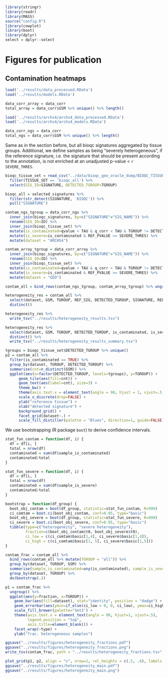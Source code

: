 ```r
library(stringr)
library(readr)
library(MASS)
source("config.R")
library(cowplot)
library(boot)
library(dplyr)
select = dplyr::select
```


# Figures for publication

## Contamination heatmaps

```r
load('../results/data_processed.RData')
load('../results/models.RData')

data_corr_array = data_corr 
total_array = data_corr$GSM %>% unique() %>% length()

load('../results/archs4/archs4_data_processed.RData')
load('../results/archs4/archs4_models.RData')

data_corr_ngs = data_corr 
total_ngs = data_corr$GSM %>% unique() %>% length()

```

Same as in the section before, but all bioqc signatures aggregated by tissue groups.
Additional, we define samples as being "severely heterogeneous", if the reference signature,
i.e. the signature that should be present according to the annotation, is not enriched at 
an unadjusted p-value < `r SEVERE_THRES`.
```r
bioqc_tissue_set = read_csv("../data/bioqc_geo_oracle_dump/BIOQC_TISSUE_SET_DATA_TABLE.csv") %>%
  filter(TISSUE_SET == 'bioqc_all') %>%
  select(SIG_ID=SIGNATURE, DETECTED_TGROUP=TGROUP)

bioqc_all = selected_signatures %>%
  filter(str_detect(SIGNATURE, 'BIOQC')) %>%
  pull("SIGNATURE")

contam_ngs_tgroup = data_corr_ngs %>%
  inner_join(bioqc_signatures, by=c("SIGNATURE"="SIG_NAME")) %>%
  rename(SIG_ID=ID) %>%
  inner_join(bioqc_tissue_set) %>%
  mutate(is_contaminated=qvalue < TAU & q_corr < TAU & TGROUP != DETECTED_TGROUP) %>% 
  mutate(is_severe=is_contaminated & REF_PVALUE >= SEVERE_THRES) %>% 
  mutate(dataset = "ARCHS4")

contam_array_tgroup = data_corr_array %>%
  inner_join(bioqc_signatures, by=c("SIGNATURE"="SIG_NAME")) %>%
  rename(SIG_ID=ID) %>%
  inner_join(bioqc_tissue_set) %>%
  mutate(is_contaminated=qvalue < TAU & q_corr < TAU & TGROUP != DETECTED_TGROUP) %>% 
  mutate(is_severe=is_contaminated & REF_PVALUE >= SEVERE_THRES) %>% 
  mutate(dataset = "GEO")

contam_all = bind_rows(contam_ngs_tgroup, contam_array_tgroup) %>% ungroup()
```

```r
heterogeneity_res = contam_all %>% 
  select(dataset, GSM, TGROUP, REF_SIG, DETECTED_TGROUP, SIGNATURE, REF_PVALUE, PVALUE, qvalue, p_corr, q_corr, is_contaminated, is_severe) %>%
  distinct() 

heterogeneity_res %>%  
  write_tsv("../results/heterogeneity_results.tsv")

heterogeneity_res %>%  
  select(dataset, GSM, TGROUP, DETECTED_TGROUP, is_contaminated, is_severe) %>% 
  distinct() %>%
  write_tsv("../results/heterogeneity_results_summary.tsv")
```

```r
tgroups = bioqc_tissue_set$DETECTED_TGROUP %>% unique()
p2 = contam_all %>%
  filter(is_contaminated == TRUE) %>%
  group_by(dataset, TGROUP, DETECTED_TGROUP) %>%
  summarise(cnt=n_distinct(GSM)) %>%
  ggplot(aes(x=factor(DETECTED_TGROUP, levels=tgroups), y=TGROUP)) +
      geom_tile(aes(fill=cnt)) +
      geom_text(aes(label=cnt), size=3) +
      theme_bw() + 
      theme(axis.text.x = element_text(angle = 90, hjust = 1, vjust=.5, size=10)) +
      scale_x_discrete(drop=FALSE) +
      ylab("reference tissue") +
      xlab("detected signature") +
      background_grid() +
      facet_grid(dataset~.) + 
      scale_fill_distiller(palette = "Blues", direction=1, guide=FALSE)

```


We use bootstrapping (R package `boot`) to derive confidence intervals. 
```r
stat_fun_contam = function(df, i) {
  df = df[i, ]
  total = nrow(df)
  contaminated = sum(df$sample_is_contaminated)
  contaminated/total
}

stat_fun_severe = function(df, i) {
  df = df[i, ]
  total = nrow(df)
  contaminated = sum(df$sample_is_severe)
  contaminated/total
}

bootstrap = function(df_group) {
  boot_obj_contam = boot(df_group, statistic=stat_fun_contam, R=999)
  ci_comtam = boot.ci(boot_obj_contam, conf=0.95, type="basic")
  boot_obj_severe = boot(df_group, statistic=stat_fun_severe, R=999)
  ci_severe = boot.ci(boot_obj_severe, conf=0.95, type="basic")
  tibble(type=c("heterogeneity", "severe heterogeneity"),
         fraction=c(boot_obj_contam$t0, boot_obj_severe$t0),
         ci_low = c(ci_comtam$basic[1,4], ci_severe$basic[1,4]),
         ci_high = c(ci_comtam$basic[1, 5], ci_severe$basic[1,5])) 
}

contam_frac = contam_all %>%
  bind_rows(contam_all %>% mutate(TGROUP = "all")) %>% 
  group_by(dataset, TGROUP, GSM) %>%
  summarise(sample_is_contaminated=any(is_contaminated), sample_is_severe=any(is_severe)) %>% 
  group_by(dataset, TGROUP) %>% 
  do(bootstrap(.)) 
```

```r
p1 = contam_frac %>%
  ungroup() %>% 
  ggplot(aes(y=fraction, x=TGROUP)) + 
    geom_bar(aes(fill=dataset), stat="identity", position = "dodge") + 
    geom_errorbar(aes(ymin=if_else(ci_low < 0, 0, ci_low), ymax=ci_high, fill=dataset), position='dodge') + 
    scale_fill_brewer(palette="Set1") + 
    theme(axis.text.x = element_text(angle = 90, hjust=1, vjust=.5),
          legend.position = "top",
          axis.title=element_blank()) + 
    facet_wrap(~type) + 
    ylab("frac. heterogeneous samples") 

ggsave("../results/figures/heterogeneity_fractions.pdf")
ggsave("../results/figures/heterogeneity_fractions.png")
write_tsv(contam_frac, path = "../results/heterogeneity_fractions.tsv")
```

```r
plot_grid(p1, p2, align = "v", nrow=2, rel_heights = c(.5, .6), labels = "AUTO", axis="lr")
ggsave("../results/figures/heterogeneity_main.pdf")
ggsave("../results/figures/heterogeneity_main.png")
```